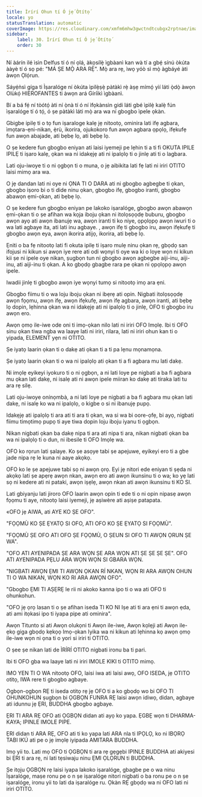 ```yaml
---
title: Ìrírí Ohun tí Ó jẹ́ Òtítọ́
locale: yo
statusTranslation: automatic
coverImage: https://res.cloudinary.com/xmfm6mhw3gwctndtcubgx2rptnae/image/upload/v1740337243/small_cover_educacion_fundamental_a051170f1c.webp
sidebar:
    label: 30. Ìrírí Ohun tí Ó jẹ́ Òtítọ́
    order: 30
---
```

Ní àárín ilé ìsìn Delfus tí ó ní ọlá, àkọsílẹ̀ ìgbàanì kan wà tí a gbẹ́ sínú òkúta ààyè tí ó sọ pé: "MÁ ṢE MỌ̀ ARA RẸ̀". Mọ̀ ara rẹ, ìwọ yóò sì mọ̀ àgbáyé àti àwọn Ọlọ́run.

Sáyẹ́ǹsì gíga ti Ìṣaralóge ní òkúta ìpilẹ̀ṣẹ̀ pàtàkì rẹ̀ àṣẹ mímọ́ yìí láti ọ̀dọ̀ àwọn Olùkọ́ HIEROFANTES ti àwọn ará Gíríìkì ìgbàanì.

Bí a bá fẹ́ ní tòótọ́ àti ní ọ̀nà tí ó ní ìfọkànsìn gidi láti gbé ìpìlẹ̀ kalẹ̀ fún ìṣaralóge tí ó tọ́, ó ṣe pàtàkì láti mọ̀ ara wa ní gbogbo ìpele ọkàn.

Gbigbe ipilẹ ti o tọ fun iṣaraloge kalẹ jẹ nitootọ, ominira lati ifẹ agbara, ìmọtara-ẹni-nikan, ẹ̀rù, ikorira, ojukokoro fun awọn agbara ọpọlọ, ifẹkufẹ fun awọn abajade, ati bẹbẹ lọ, ati bẹbẹ lọ.

O ṣe kedere fun gbogbo eniyan ati laisi iyemeji pe lẹhin ti a ti fi OKUTA IPILE IPILẸ ti iṣaro kalẹ, ọkan wa ni idakẹjẹ ati ni ipalọlọ ti o jinlẹ ati ti o lagbara.

Lati oju-iwoye ti o ni ọgbọn ti o muna, o jẹ aibikita lati fẹ lati ni iriri OTITO laisi mimọ ara wa.

O jẹ dandan lati ni oye ni ỌNA TI O DARA ati ni gbogbo agbegbe ti ọkan, gbogbo iṣoro bi o ti dide ninu ọkan, gbogbo ifẹ, gbogbo iranti, gbogbo abawọn ẹmi-ọkan, ati bẹbẹ lọ.

O ṣe kedere fun gbogbo eniyan pe lakoko iṣaralóge, gbogbo awọn abawọn ẹmi-ọkan ti o ṣe afihan wa kọja iboju ọkan ni itolọsọọdẹ buburu, gbogbo awọn ayọ ati awọn ibanujẹ wa, awọn iranti ti ko niye, ọpọlọpọ awọn iwuri ti o wa lati agbaye ita, ati lati inu agbaye. , awọn ifẹ ti gbogbo iru, awọn ifẹkufẹ ti gbogbo awọn eya, awọn ikorira atijọ, ikorira, ati bẹbẹ lọ.

Ẹniti o ba fẹ nitootọ lati fi okuta ipilẹ ti iṣaro mulẹ ninu ọkan rẹ, gbọdọ san ifojusi ni kikun si awọn iye rere ati odi wọnyi ti oye wa ki o loye wọn ni kikun kii ṣe ni ipele oye nikan, ṣugbọn tun ni gbogbo awọn agbegbe aiji-inu, aiji-inu, ati aiji-inu ti ọkan. A ko gbọdọ gbagbe rara pe ọkan ni ọpọlọpọ awọn ipele.

Iwadii jinlẹ ti gbogbo awọn iye wọnyi tumọ si nitootọ imọ ara ẹni.

Gbogbo fiimu ti o wa loju iboju ọkan ni ibẹrẹ ati opin. Nigbati itolọsọọdẹ awọn fọọmu, awọn ifẹ, awọn ifẹkufẹ, awọn ifẹ agbara, awọn iranti, ati bẹbẹ lọ dopin, lẹhinna ọkan wa ni idakẹjẹ ati ni ipalọlọ ti o jinlẹ, OFO ti gbogbo iru awọn ero.

Awọn ọmọ ile-iwe ode oni ti imọ-ọkan nilo lati ni iriri OFO Imọlẹ. Ibi ti OFO sinu ọkan tiwa ngba wa laaye lati ni iriri, rilara, lati ni iriri ohun kan ti o yipada, ELEMENT yẹn ni OTITO.

Ṣe iyatọ laarin ọkan ti o dakẹ ati ọkan ti a ti pa lẹnu mọnamọna.

Ṣe iyatọ laarin ọkan ti o wa ni ipalọlọ ati ọkan ti a fi agbara mu lati dakẹ.

Ni imọlẹ eyikeyi iyokuro ti o ni ọgbọn, a ni lati loye pe nigbati a ba fi agbara mu ọkan lati dakẹ, ni isalẹ ati ni awọn ipele miiran ko dakẹ ati tiraka lati tu ara rẹ silẹ.

Lati oju-iwoye onínọmbà, a ni lati loye pe nigbati a ba fi agbara mu ọkan lati dakẹ, ni isalẹ ko wa ni ipalọlọ, o kigbe o si ni ibanujẹ pupọ.

Idakẹjẹ ati ipalọlọ ti ara ati ti ara ti ọkan, wa si wa bi oore-ọfẹ, bi ayọ, nigbati fiimu timọtimọ pupọ ti aye tiwa dopin loju iboju iyanu ti ọgbọn.

Nikan nigbati ọkan ba dakẹ nipa ti ara ati nipa ti ara, nikan nigbati ọkan ba wa ni ipalọlọ ti o dun, ni ibesile ti OFO Imọlẹ wa.

OFO ko rọrun lati ṣalaye. Ko ṣe asọye tabi ṣe apejuwe, eyikeyi ero ti a gbe jade nipa rẹ le kuna ni aaye akọkọ.

OFO ko le ṣe apejuwe tabi sọ ni awọn ọrọ. Eyi jẹ nitori ede eniyan ti ṣẹda ni akọkọ lati ṣe apẹrẹ awọn nkan, awọn ero ati awọn ikunsinu ti o wa; ko yẹ lati sọ ni kedere ati ni pataki, awọn iṣẹlẹ, awọn nkan ati awọn ikunsinu ti KO SI.

Lati gbiyanju lati jiroro OFO laarin awọn opin ti ede ti o ni opin nipasẹ awọn fọọmu ti aye, nitootọ laisi iyemeji, jẹ aṣiwère ati aṣiṣe patapata.

«OFO jẹ AIWA, ati AYE KO ṢE OFO".

"FỌỌMÙ KO ṢE ẸYATỌ SI OFO, ATI OFO KO ṢE ẸYATỌ SI FỌỌMÙ".

"FỌỌMÙ ṢE OFO ATI OFO ṢE FỌỌMÙ, O ṢEUN SI OFO TI AWỌN ỌRUN ṢE WA".

"OFO ATI AYENIPADA ṢE ARA WỌN ṢE ARA WỌN ATI ṢE ṢE ṢE ṢE". OFO ATI AYENIPADA PẸLU ARA WỌN WỌN SI GBARA WỌN.

"NIGBATI AWỌN ẸMI TI AWỌN ỌKAN RÍ NKAN, WỌN RI ARA AWỌN OHUN TI O WA NIKAN, WỌN KO RI ARA AWỌN OFO".

"Gbogbo ẸMI TI AṢẸRẸ le rii ni akoko kanna ipo ti o wa ati OFO ti ohunkohun.

"OFO jẹ ọrọ lasan ti o ṣe afihan iseda TI KO NI Iṣe ati ti ara ẹni ti awọn ẹda, ati ami itọkasi ipo ti iyapa pipe ati ominira".

Awọn Titunto si ati Awọn olukọni ti Awọn ile-iwe, Awọn kọlẹji ati Awọn ile-ẹkọ giga gbọdọ kẹkọọ Imọ-ọkan Iyika wa ni kikun ati lẹhinna kọ awọn ọmọ ile-iwe wọn ni ọna ti o yori si iriri ti OTITO.

O ṣee ṣe nikan lati de ÌRÍRÍ OTITO nigbati ironu ba ti pari.

Ibi ti OFO gba wa laaye lati ni iriri IMOLE KIKI ti OTITO mimọ.

IMO YEN TI O WA nitootọ OFO, laisi iwa ati laisi awọ, OFO ISEDA, jẹ OTITO otitọ, IWA rere ti gbogbo agbaye.

Ọgbọn-ọgbọn RẸ ti iseda otitọ rẹ jẹ OFO ti a ko gbọdọ wo bi OFO TI OHUNKOHUN ṣugbọn bi ỌGBỌN FUNRA RẸ laisi awọn idiwọ, didan, agbaye ati idunnu jẹ ẸRI, BUDDHA gbogbo agbaye.

ẸRI TI ARA RẸ OFO ati ỌGBỌN didan ati ayọ ko yapa. ẸGBẸ wọn ti DHARMA-KAYA; IPINLE IMOLE PIPE.

ẸRI didan ti ARA RẸ, OFO ati ti ko yapa lati ARA nla ti IPỌLỌ, ko ni IBỌRỌ TABI IKÚ ati pe o jẹ imọlẹ iyipada AMITARA BUDDHA.

Imọ yii to. Lati mọ OFO ti ỌGBỌN ti ara rẹ gẹgẹbi IPINLE BUDDHA ati akiyesi bi ẸRI ti ara rẹ, ni lati tẹsiwaju ninu ẸMI ỌLỌRUN ti BUDDHA.

Ṣe itọju ỌGBỌN rẹ laisi iyapa lakoko iṣaralóge, gbagbe pe o wa ninu Ìṣaralóge, maṣe ronu pe o n ṣe iṣaralóge nitori nigbati o ba ronu pe o n ṣe iṣaralóge, ironu yii to lati da iṣaralóge ru. Ọkàn RẸ gbọdọ wa ni OFO lati ni iriri OTITO.

